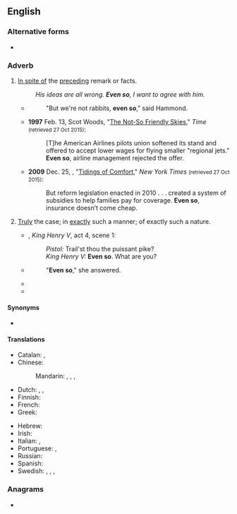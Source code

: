 ==English==

===Alternative forms===
* {{l|en|e'en so}}

===Adverb===
{{en-adv|-}}

# [[in spite of|In spite of]] the [[precede|preceding]] remark or facts.
#: ''His ideas are all wrong. '''Even so''', I want to agree with him.''
#* {{quote-text|lang=en|year=1928|author={{w|D. H. Lawrence}}|title=Lady Chatterley's Lover|chapter=4|passage="What's wrong with rabbits? Are they any worse than a neurotic, revolutionary humanity, full of nervous hate?"}}
#*: "But we're not rabbits, '''even so'''," said Hammond.
#* '''1997''' Feb. 13, Scot Woods, "[http://content.time.com/time/nation/article/0,8599,7666,00.html The Not-So Friendly Skies]," ''Time'' <small>(retrieved 27 Oct 2015)</small>:
#*: [T]he American Airlines pilots union softened its stand and offered to accept lower wages for flying smaller "regional jets." '''Even so''', airline management rejected the offer.
#* '''2009''' Dec. 25, {{w|Paul Krugman}}, "[http://www.nytimes.com/2009/12/25/opinion/25krugman.html Tidings of Comfort]," ''New York Times'' <small>(retrieved 27 Oct 2015)</small>:
#*: But reform legislation enacted in 2010 . . . created a system of subsidies to help families pay for coverage. '''Even so''', insurance doesn’t come cheap.
# {{lb|en|archaic}} [[truly|Truly]] the case; in [[exactly]] such a manner; of exactly such a nature.
#* {{circa|1598}} {{w|William Shakespeare}}, ''King Henry V'', act 4, scene 1:
#*: ''Pistol:'' Trail'st thou the puissant pike?
#*: ''King Henry V:'' '''Even so'''. What are you?
#* {{quote-text|lang=en|year=1850|author={{w|Nathaniel Hawthorne}}|title=The Scarlet Letter|chapter=17|passage="Hester! Hester Prynne!", said he; "is it thou? Art thou in life?"}}
#*: "'''Even so'''," she answered.
#* {{quote-text|lang=en|year=1857|author={{w|Herman Melville}}|title=The Confidence Man|chapter=14|passage=He may be thought inconsistent, and '''even so''' he is.}}
#* {{quote-text|lang=en|year=1895|author={{w|Kenneth Grahame}}|title=The Golden Age|chapter=13|passage=What a strange thing, I mused, was this smoking, that takes a man suddenly, be he in the court, the camp, or the grove, grips him like an Afreet, and whirls him off to do its imperious behests! Would it be '''even so''' with myself, I wondered, in those unknown grown-up years to come?}}

====Synonyms====
* {{sense|in spite of the preceding remark or facts}} {{l|en|nevertheless}}

====Translations====
{{trans-top|in spite of the preceding remark or facts}}
* Catalan: {{t+|ca|tot i així}}, {{t|ca|tot i això}}
* Chinese:
*: Mandarin: {{t|cmn|[[即使]][[這樣]]|sc=Hani}}, {{t|cmn|[[即使]][[这样]]|tr=jíshǐ zhèyàng|sc=Hani}}, {{t|cmn|[[雖然]][[如此]]|sc=Hani}}, {{t|cmn|[[虽然]][[如此]]|tr=suīrán rúcǐ|sc=Hani}}
* Dutch: {{t+|nl|desondanks}}, {{t|nl|zelfs dan}}, {{t+|nl|toch}}
* Finnish: {{t|fi|siitä huolimatta}}
* French: {{t+|fr|quand même}}
* Greek: {{t|el|εντούτιος}}
{{trans-mid}}
* Hebrew: {{t|he|בְּכָל זֹאת|tr=bekhol zot|sc=Hebr}}
* Irish: {{t|ga|mar sin féin}}
* Italian: {{t+|it|tuttavia}}, {{t+|it|ciononostante}}
* Portuguese: {{t+|pt|ainda assim}}, {{t|pt|mesmo assim}}
* Russian: {{t|ru|несмотря́ на э́то}}
* Spanish: {{t+|es|aún así}}
* Swedish: {{t+|sv|likväl}}, {{t+|sv|ändå}}, {{t+|sv|i alla fall}}, {{t|sv|trots det}}
{{trans-bottom}}

===Anagrams===
* {{anagrams|en|a=eenosv|venose}}